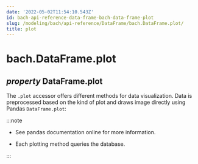 ```yaml
---
date: '2022-05-02T11:54:10.543Z'
id: bach-api-reference-data-frame-bach-data-frame-plot
slug: /modeling/bach/api-reference/DataFrame/bach.DataFrame.plot/
title: plot
---
```


# bach.DataFrame.plot

<div class="property">

<h2 class="signature-property"><span class="type-annotation"><em>property</em></span> <span class="additional-name">DataFrame.</span><span class="name">plot</span></h2>


<div class="content">

The `.plot` accessor offers different methods for data visualization. Data is preprocessed based
on the kind of plot and draws image directly using Pandas `DataFrame.plot`:

:::note

* See pandas documentation online for more information.

* Each plotting method queries the database.


:::


</div>

</div>

